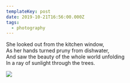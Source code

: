 ```yaml
---
templateKey: post
date: 2019-10-21T16:56:00.000Z
tags:
  - photography
---
```

She looked out from the kitchen window,<br/>
As her hands turned pruny from dishwater,<br/>
And saw the beauty of the whole world unfolding<br/>
In a ray of sunlight through the trees.

![](../../assets/photos/20191021-IMG_3318.jpg)
